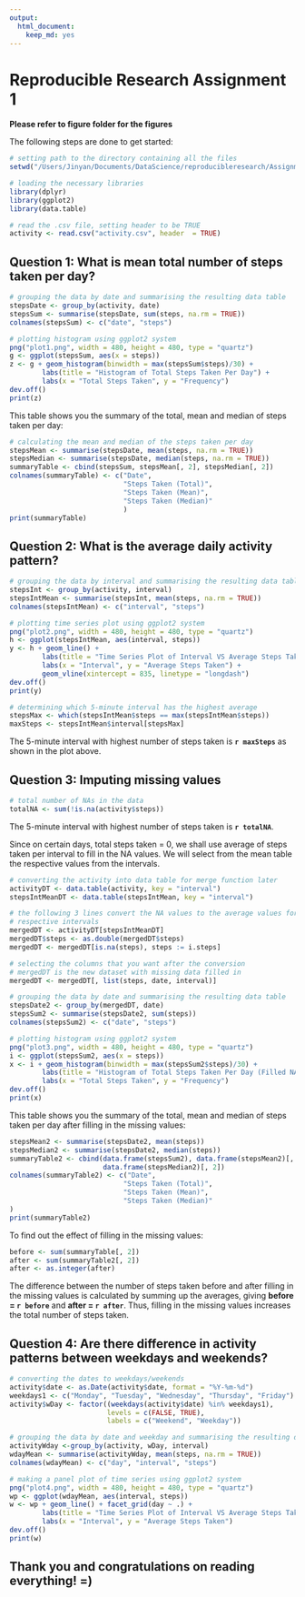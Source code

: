 ```yaml
---
output:
  html_document:
    keep_md: yes
---
```

# Reproducible Research Assignment 1
**Please refer to figure folder for the figures**

The following steps are done to get started:
```r
# setting path to the directory containing all the files
setwd("/Users/Jinyan/Documents/DataScience/reproducibleresearch/Assignment1/")
```

```r
# loading the necessary libraries
library(dplyr)
library(ggplot2)
library(data.table)
```

```r
# read the .csv file, setting header to be TRUE
activity <- read.csv("activity.csv", header  = TRUE)
```

## Question 1: What is mean total number of steps taken per day?

```r
# grouping the data by date and summarising the resulting data table
stepsDate <- group_by(activity, date)
stepsSum <- summarise(stepsDate, sum(steps, na.rm = TRUE))
colnames(stepsSum) <- c("date", "steps")
```

```r
# plotting histogram using ggplot2 system
png("plot1.png", width = 480, height = 480, type = "quartz")
g <- ggplot(stepsSum, aes(x = steps))
z <- g + geom_histogram(binwidth = max(stepsSum$steps)/30) + 
        labs(title = "Histogram of Total Steps Taken Per Day") +
        labs(x = "Total Steps Taken", y = "Frequency")
dev.off()
print(z)
```

This table shows you the summary of the total, mean and median of steps taken
per day:
```r
# calculating the mean and median of the steps taken per day
stepsMean <- summarise(stepsDate, mean(steps, na.rm = TRUE))
stepsMedian <- summarise(stepsDate, median(steps, na.rm = TRUE))
summaryTable <- cbind(stepsSum, stepsMean[, 2], stepsMedian[, 2])
colnames(summaryTable) <- c("Date", 
                            "Steps Taken (Total)", 
                            "Steps Taken (Mean)", 
                            "Steps Taken (Median)"
                            )
print(summaryTable)
```

## Question 2: What is the average daily activity pattern?

```r
# grouping the data by interval and summarising the resulting data table
stepsInt <- group_by(activity, interval)
stepsIntMean <- summarise(stepsInt, mean(steps, na.rm = TRUE))
colnames(stepsIntMean) <- c("interval", "steps")
```

```r
# plotting time series plot using ggplot2 system
png("plot2.png", width = 480, height = 480, type = "quartz")
h <- ggplot(stepsIntMean, aes(interval, steps))
y <- h + geom_line() +
        labs(title = "Time Series Plot of Interval VS Average Steps Taken") +
        labs(x = "Interval", y = "Average Steps Taken") + 
        geom_vline(xintercept = 835, linetype = "longdash")
dev.off()
print(y)
```

```r
# determining which 5-minute interval has the highest average
stepsMax <- which(stepsIntMean$steps == max(stepsIntMean$steps))
maxSteps <- stepsIntMean$interval[stepsMax]
```
The 5-minute interval with highest number of steps taken is **`r maxSteps`** as
shown in the plot above.

## Question 3: Imputing missing values

```r
# total number of NAs in the data
totalNA <- sum(!is.na(activity$steps))
```
The 5-minute interval with highest number of steps taken is **`r totalNA`**.

Since on certain days, total steps taken = 0, we shall use average of steps 
taken per interval to fill in the NA values.
We will select from the mean table the respective values from the intervals.

```r
# converting the activity into data table for merge function later
activityDT <- data.table(activity, key = "interval")
stepsIntMeanDT <- data.table(stepsIntMean, key = "interval")
```

```r
# the following 3 lines convert the NA values to the average values for each
# respective intervals
mergedDT <- activityDT[stepsIntMeanDT]
mergedDT$steps <- as.double(mergedDT$steps)
mergedDT <- mergedDT[is.na(steps), steps := i.steps]
```

```r
# selecting the columns that you want after the conversion
# mergedDT is the new dataset with missing data filled in
mergedDT <- mergedDT[, list(steps, date, interval)]
```

```r
# grouping the data by date and summarising the resulting data table
stepsDate2 <- group_by(mergedDT, date)
stepsSum2 <- summarise(stepsDate2, sum(steps))
colnames(stepsSum2) <- c("date", "steps")
```

```r
# plotting histogram using ggplot2 system
png("plot3.png", width = 480, height = 480, type = "quartz")
i <- ggplot(stepsSum2, aes(x = steps))
x <- i + geom_histogram(binwidth = max(stepsSum2$steps)/30) +
        labs(title = "Histogram of Total Steps Taken Per Day (Filled NAs)") +
        labs(x = "Total Steps Taken", y = "Frequency")
dev.off()
print(x)
```

This table shows you the summary of the total, mean and median of steps taken
per day after filling in the missing values:
```r
stepsMean2 <- summarise(stepsDate2, mean(steps))
stepsMedian2 <- summarise(stepsDate2, median(steps))
summaryTable2 <- cbind(data.frame(stepsSum2), data.frame(stepsMean2)[, 2], 
                       data.frame(stepsMedian2)[, 2])
colnames(summaryTable2) <- c("Date", 
                            "Steps Taken (Total)", 
                            "Steps Taken (Mean)", 
                            "Steps Taken (Median)"
)
print(summaryTable2)
```
To find out the effect of filling in the missing values:
```r
before <- sum(summaryTable[, 2])
after <- sum(summaryTable2[, 2])
after <- as.integer(after)
```
The difference between the number of steps taken before and after filling in the
missing values is calculated by summing up the averages, giving 
**before = `r before`** and **after = `r after`**. Thus, filling in the missing 
values increases the total number of steps taken.

## Question 4: Are there difference in activity patterns between weekdays and weekends?

```r
# converting the dates to weekdays/weekends
activity$date <- as.Date(activity$date, format = "%Y-%m-%d")
weekdays1 <- c("Monday", "Tuesday", "Wednesday", "Thursday", "Friday")
activity$wDay <- factor((weekdays(activity$date) %in% weekdays1),
                        levels = c(FALSE, TRUE), 
                        labels = c("Weekend", "Weekday"))

# grouping the data by date and weekday and summarising the resulting data table
activityWday <-group_by(activity, wDay, interval)
wdayMean <- summarise(activityWday, mean(steps, na.rm = TRUE))
colnames(wdayMean) <- c("day", "interval", "steps")
```

```r
# making a panel plot of time series using ggplot2 system
png("plot4.png", width = 480, height = 480, type = "quartz")
wp <- ggplot(wdayMean, aes(interval, steps))
w <- wp + geom_line() + facet_grid(day ~ .) + 
        labs(title = "Time Series Plot of Interval VS Average Steps Taken") +
        labs(x = "Interval", y = "Average Steps Taken")
dev.off()
print(w)
```

## Thank you and congratulations on reading everything! =)